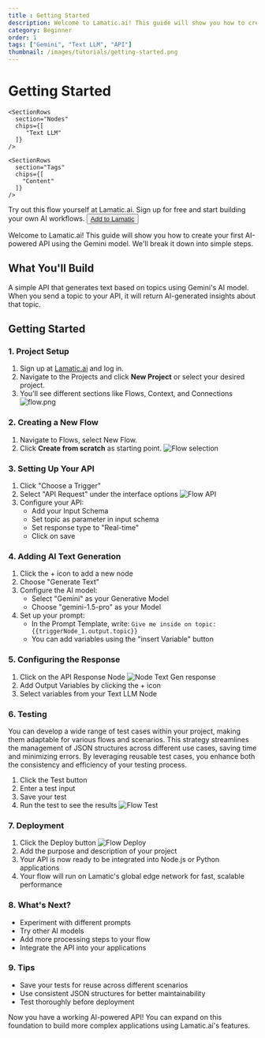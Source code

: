 ```yaml
---
title : Getting Started
description: Welcome to Lamatic.ai! This guide will show you how to create your first AI-powered API using the Gemini model.
category: Beginner
order: 1
tags: ["Gemini", "Text LLM", "API"]
thumbnail: /images/tutorials/getting-started.png
---
```


# Getting Started
<div className="grid md:grid-cols-1 gap-2 mb-8">
  <div className="">
    <SectionRows 
      section="Difficulty Level" 
      chips={["Beginner"]} 
    />
    
    <SectionRows 
      section="Nodes" 
      chips={[
         "Text LLM"
      ]} 
    />
    
    <SectionRows 
      section="Tags" 
      chips={[
        "Content"
      ]} 
    />
  </div>
</div>

<div className="mt-4 mb-4">
  <Callout>
  Try out this flow yourself at Lamatic.ai. Sign up for free and start building your own AI workflows.
  <Button variant="destructive" className="mt-3" href="https://studio.lamatic.ai/_?templateSlug=topic-insights" size="sm" asChild>
    <a href="https://studio.lamatic.ai/_?templateSlug=topic-insights" target="_blank">Add to Lamatic</a>
  </Button>
</Callout>
</div>

Welcome to Lamatic.ai! This guide will show you how to create your first AI-powered API using the Gemini model. We'll break it down into simple steps.

## What You'll Build
A simple API that generates text based on topics using Gemini's AI model. When you send a topic to your API, it will return AI-generated insights about that topic.

## Getting Started

### 1. Project Setup

1. Sign up at [Lamatic.ai](https://lamatic.ai/) and log in.
1. Navigate to the Projects and click **New Project** or select your desired project.
1. You'll see different sections like Flows, Context, and Connections
   ![flow.png](./img/ai-review-responder/flow.png)

### 2. Creating a New Flow

1. Navigate to Flows, select New Flow.
2. Click **Create from scratch** as starting point.
   ![Flow selection](./img/ai-review-responder/flow-start.png)

### 3. Setting Up Your API

1. Click "Choose a Trigger"
2. Select "API Request" under the interface options
   ![Flow API](./img/ai-review-responder/flow-step2.png)
3. Configure your API:
   - Add your Input Schema
   - Set topic as parameter in input schema
   - Set response type to "Real-time"
   - Click on save

### 4. Adding AI Text Generation
1. Click the + icon to add a new node
1. Choose "Generate Text"
1. Configure the AI model:
   - Select "Gemini" as your Generative Model
   - Choose "gemini-1.5-pro" as your Model
1. Set up your prompt:
   - In the Prompt Template, write: `Give me inside on topic: {{triggerNode_1.output.topic}}`
   - You can add variables using the "insert Variable" button

### 5. Configuring the Response
1. Click on the API Response Node
![Node Text Gen response](./img/get-started/node-text-response.png)
1. Add Output Variables by clicking the + icon
1. Select variables from your Text LLM Node

### 6. Testing
You can develop a wide range of test cases within your project, making them adaptable for various flows and scenarios. This strategy streamlines the management of JSON structures across different use cases, saving time and minimizing errors. By leveraging reusable test cases, you enhance both the consistency and efficiency of your testing process.

1. Click the Test button
1. Enter a test input 
1. Save your test
1. Run the test to see the results
![Flow Test](./img/get-started/flow-test-1.png)

### 7. Deployment

1. Click the Deploy button
   ![Flow Deploy](./img/ai-review-responder/deploy.png)
2. Add the purpose and description of your project
3. Your API is now ready to be integrated into Node.js or Python applications
4. Your flow will run on Lamatic's global edge network for fast, scalable performance

### 8. What's Next?

- Experiment with different prompts
- Try other AI models
- Add more processing steps to your flow
- Integrate the API into your applications

### 9. Tips

- Save your tests for reuse across different scenarios
- Use consistent JSON structures for better maintainability
- Test thoroughly before deployment

Now you have a working AI-powered API! You can expand on this foundation to build more complex applications using Lamatic.ai's features.
